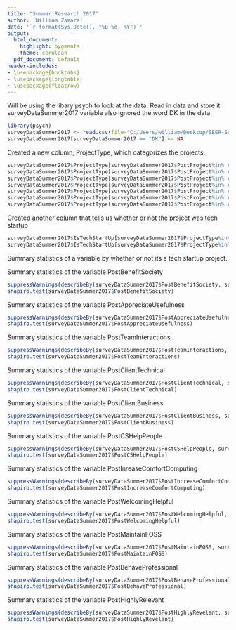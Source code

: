 ```yaml
---
title: "Summer Research 2017"
author: 'William Zamora'
date: '`r format(Sys.Date(), "%B %d, %Y")`'
output:
  html_document:
    highlight: pygments
    theme: cerulean
  pdf_document: default
header-includes:
- \usepackage{booktabs}
- \usepackage{longtable}
- \usepackage{floatrow}
---
```

Will be using the libary psych to look at the data.
Read in data and store it surveyDataSummer2017 variable also ignored the word DK in the data.
```r
library(psych)
surveyDataSummer2017 <- read.csv(file="C:/Users/william/Desktop/SEER-SurveyAnalysis/TechStartupSummer2017.csv", header=T, sep=",")
surveyDataSummer2017[surveyDataSummer2017 == "DK"] <- NA
```

Created a new column, ProjectType, which categorizes the projects.
```r
surveyDataSummer2017$ProjectType[surveyDataSummer2017$PostProject%in% c("BossyUI", "BossyUI ")] <- "LFOSS"
surveyDataSummer2017$ProjectType[surveyDataSummer2017$PostProject%in% c("Hack N Slash", "TopJam","Big League Coders", "Smart Laser Tag", "DnD", "GNOME Accessibility", "Ushahidi")]<- "Toy"
surveyDataSummer2017$ProjectType[surveyDataSummer2017$PostProject%in% c("Better RQM", "Greatest RQM", "Automated User Tracking System", "AUTSNoon", "AUTSOne")] <- "Industry"
surveyDataSummer2017$ProjectType[surveyDataSummer2017$PostProject%in% c("Apache Spark", "KDevelop", "Mozilla", "RethinkDB", "Akka", "Vault")]<- "FOSS"
surveyDataSummer2017$ProjectType[surveyDataSummer2017$PostProject%in% c("MouseTrap")]<- "HFOSS"
surveyDataSummer2017$ProjectType[surveyDataSummer2017$PostProject%in% c("Job Match", "Ballzy", "Wanderlust", "eSport Connect", "Pocket TA","Mifos", "Bootstrap","Swift", "ReactJS","Xenon","Mousetrap", "Grading App", "Rate My Rental", "Automated User Tracking System", "VR Public Speaking Simulator", "Loop", "Brow Pro", "CSU Deals", "VRPS", "")]<-"Startup"
surveyDataSummer2017$ProjectType[surveyDataSummer2017$PostProject%in% c("RadioSTAR", "MESA Career Fair")]<- "LOCALORG"

```

Created another column that tells us whether or not the project was tech startup
```r

surveyDataSummer2017$IsTechStartUp[surveyDataSummer2017$ProjectType%in% c("Startup")]<- TRUE
surveyDataSummer2017$IsTechStartUp[surveyDataSummer2017$ProjectType%in% c("HFOSS","LFOSS","Industry", "FOSS", "Toy", "LOCALORG")]<- FALSE

```

Summary statistics of a variable by whether or not its a tech startup project.

Summary statistics of the variable PostBenefitSociety
```r
suppressWarnings(describeBy(surveyDataSummer2017$PostBenefitSociety, surveyDataSummer2017$IsTechStartup))
shapiro.test(surveyDataSummer2017$PostBenefitSociety)
```

Summary statistics of the variable PostAppreciateUsefulness
```r
suppressWarnings(describeBy(surveyDataSummer2017$PostAppreciateUsefulness, surveyDataSummer2017$IsTechStartup))
shapiro.test(surveyDataSummer2017$PostAppreciateUsefulness)
```

Summary statistics of the variable PostTeamInteractions
```r
suppressWarnings(describeBy(surveyDataSummer2017$PostTeamInteractions, surveyDataSummer2017$IsTechStartup))
shapiro.test(surveyDataSummer2017$PostTeamInteractions)
```

Summary statistics of the variable PostClientTechnical
```r
suppressWarnings(describeBy(surveyDataSummer2017$PostClientTechnical, surveyDataSummer2017$IsTechStartup))
shapiro.test(surveyDataSummer2017$PostClientTechnical)
```

Summary statistics of the variable PostClientBusiness
```r
suppressWarnings(describeBy(surveyDataSummer2017$PostClientBusiness, surveyDataSummer2017$IsTechStartup))
shapiro.test(surveyDataSummer2017$PostClientBusiness)
```

Summary statistics of the variable PostCSHelpPeople
```r
suppressWarnings(describeBy(surveyDataSummer2017$PostCSHelpPeople, surveyDataSummer2017$IsTechStartup))
shapiro.test(surveyDataSummer2017$PostCSHelpPeople)
```

Summary statistics of the variable PostInreaseComfortComputing
```r
suppressWarnings(describeBy(surveyDataSummer2017$PostIncreaseComfortComputing, surveyDataSummer2017$IsTechStartup))
shapiro.test(surveyDataSummer2017$PostIncreaseComfortComputing)
```

Summary statistics of the variable PostWelcomingHelpful
```r
suppressWarnings(describeBy(surveyDataSummer2017$PostWelcomingHelpful, surveyDataSummer2017$IsTechStartup))
shapiro.test(surveyDataSummer2017$PostWelcomingHelpful)
```

Summary statistics of the variable PostMaintainFOSS
```r
suppressWarnings(describeBy(surveyDataSummer2017$PostMaintainFOSS, surveyDataSummer2017$IsTechStartup))
shapiro.test(surveyDataSummer2017$PostMaintainFOSS)
```

Summary statistics of the variable PostBehaveProfessional
```r
suppressWarnings(describeBy(surveyDataSummer2017$PostBehaveProfessional, surveyDataSummer2017$IsTechStartup))
shapiro.test(surveyDataSummer2017$PostBehaveProfessional)
```

Summary statistics of the variable PostHighlyRelevant
```r
suppressWarnings(describeBy(surveyDataSummer2017$PostHighlyRevelant, surveyDataSummer2017$IsTechStartup))
shapiro.test(surveyDataSummer2017$PostHighlyRevelant)
```


